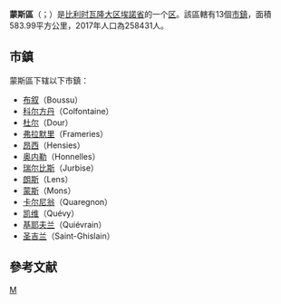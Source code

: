 {{noteTA|G1=比利时地名}}
{{Infobox settlement
| name                    = 蒙斯区
| native_name             = <small>{{native name|fr|Arrondissement de Mons}}<br>{{native name|nl|Arrondissement Bergen}}</small>
| type                    = {{flag|Belgium}}[[区_(比利时)|行政区]]
| image_skyline           = 
| image_alt               = 
| image_caption           = 
| image_map               = Arrondissement Mons Belgium Map.svg
| mapsize                 = 315
| map_alt                 = 
| map_caption             = 蒙斯区在[[埃諾省|埃諾省]]的位置
| coordinates             = {{coord|50.45|3.85|region:BE_type:adm3rd|display=inline,title}}
| coor_pinpoint           = 
| coordinates_footnotes   = 
| subdivision_type        = [[世界政區索引|国家]]
| subdivision_name        = {{flag|Belgium}}
| subdivision_type1       = [[大区_(比利时)|大区]]
| subdivision_name1       = {{BE-REG-WAL}}
| subdivision_type2       = [[省_(比利时)|省]]
| subdivision_name2       = {{BE-PROV-HT}}
| parts_type              = [[市镇_(比利时)|市鎮]]数
| parts_style             = para
| p1                      = 13
| established_title       = 
| established_date        = 
| unit_pref               = Metric<!-- or US or UK -->
| area_footnotes          = 
| area_total_km2          = 583.99
| elevation_footnotes     = 
| elevation_m             = 
| population_footnotes    = 
| population_total        = {{Metadata Population BE|53000}}
| population_as_of        = {{Metadata Population BE||STAND}}
| population_density_km2  = auto
| timezone1               = [[欧洲中部时间|CET]]
| utc_offset1             = +1
| timezone1_DST           = [[欧洲中部夏令时间|CEST]]
| utc_offset1_DST         = +2
| blank_name              = [[NIS编码|NIS编码]]
| blank_info              = 53000
| iso_code                = 
| website                 = 
| footnotes               = 
}}
'''蒙斯區'''（{{Lang-fr|Arrondissement de Mons}}；{{Lang-nl|Arrondissement Bergen}}）是[[比利时|比利时]][[瓦隆大区|瓦隆大区]][[埃諾省|埃諾省]]的一个[[区_(比利时)|区]]。該區轄有13個[[市镇_(比利时)|市鎮]]，面積583.99平方公里，2017年人口為258431人。

==市鎮==
蒙斯區下辖以下市鎮：

* [[布叙|布叙]]（Boussu）
* [[科尔方丹|科尔方丹]]（Colfontaine）
* [[杜尔|杜尔]]（Dour）
* [[弗拉默里|弗拉默里]]（Frameries）
* [[昂西|昂西]]（Hensies）
* [[奥内勒|奥内勒]]（Honnelles）
* [[瑞尔比斯|瑞尔比斯]]（Jurbise）
* [[朗斯_(埃诺省)|朗斯]]（Lens）
* [[蒙斯|蒙斯]]（Mons）
* [[卡尔尼翁|卡尔尼翁]]（Quaregnon）
* [[凯维|凯维]]（Quévy）
* [[基耶夫兰|基耶夫兰]]（Quiévrain）
* [[圣吉兰|圣吉兰]]（Saint-Ghislain）

==參考文献==
{{reflist}}

{{比利时行政区划}}
[[Category:埃诺省的区|M]]
{{Hainaut-geo-stub}}